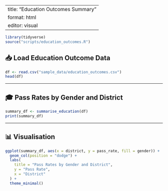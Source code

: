 
---
title: "Education Outcomes Summary"
format: html
editor: visual
---

```r
library(tidyverse)
source("scripts/education_outcomes.R")
```

## 📥 Load Education Outcome Data

```r
df <- read.csv("sample_data/education_outcomes.csv")
head(df)
```

---

## 🎓 Pass Rates by Gender and District

```r
summary_df <- summarise_education(df)
print(summary_df)
```

---

## 📊 Visualisation

```r
ggplot(summary_df, aes(x = district, y = pass_rate, fill = gender)) +
  geom_col(position = "dodge") +
  labs(
    title = "Pass Rates by Gender and District",
    y = "Pass Rate",
    x = "District"
  ) +
  theme_minimal()
```
